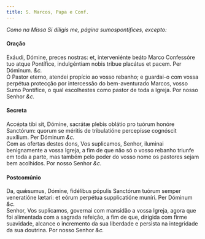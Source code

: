 ```yaml
---
title: S. Marcos, Papa e Conf.
---
```



<em>Como na Missa Si díligis me, página sumospontifices, excepto:</em>

<h4 class="text-center">Oração</h4>
<div class="container-fluid">
<div class="row">
<div class="col-6 dropcaps text-justify">
Exáudi, Dómine, preces nostras: et, interveniénte beáto Marco Confessóre tuo atque Pontífice, indulgéntiam nobis tríbue placátus et pacem. Per Dóminum. <em>&c.</em>
</div>
<div class="col-6 dropcaps text-justify">
Ó Pastor eterno, atendei propício ao vosso rebanho; e guardai-o com vossa perpétua protecção por intercessão do bem-aventurado Marcos, vosso Sumo Pontífice, o qual escolhestes como pastor de toda a Igreja. Por nosso Senhor <em>&c.</em>
</div>
</div>
</div>

<h4 class="text-center">Secreta</h4>
<div class="container-fluid">
<div class="row">
<div class="col-6 dropcaps text-justify">
Accépta tibi sit, Dómine, sacrátæ plebis oblátio pro tuórum honóre Sanctórum: quorum se méritis de tribulatióne percepísse cognóscit auxílium. Per Dóminum <em>&c.</em>
</div>
<div class="col-6 dropcaps text-justify">
Com as ofertas destes dons, Vos suplicamos, Senhor, iluminai benignamente a vossa Igreja, a fim de que não só o vosso rebanho triunfe em toda a parte, mas também pelo poder do vosso nome os pastores sejam bem acolhidos. Por nosso Senhor <em>&c.</em>
</div>
</div>
</div>

<h4 class="text-center">Postcomúnio</h4>
<div class="container-fluid">
<div class="row">
<div class="col-6 dropcaps text-justify">
Da, quǽsumus, Dómine, fidélibus pópulis Sanctórum tuórum semper veneratióne lætari: et eórum perpétua supplicatióne muníri. Per Dóminum <em>&c.</em>
</div>
<div class="col-6 dropcaps text-justify">
Senhor, Vos suplicamos, governai com mansidão a vossa Igreja, agora que foi alimentada com a sagrada refeição, a fim de que, dirigida com firme suavidade, alcance o incremento da sua liberdade e persista na integridade da sua doutrina. Por nosso Senhor <em>&c.</em>
</div>
</div>
</div>